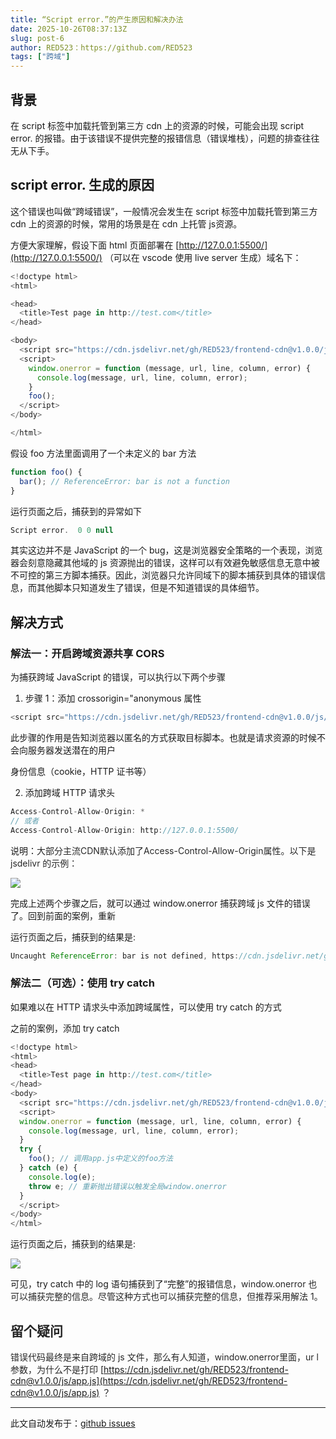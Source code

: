 ```yaml
---
title: “Script error.”的产生原因和解决办法
date: 2025-10-26T08:37:13Z
slug: post-6
author: RED523：https://github.com/RED523
tags: ["跨域"]
---
```


## 背景

在 script 标签中加载托管到第三方 cdn 上的资源的时候，可能会出现 script error. 的报错。由于该错误不提供完整的报错信息（错误堆栈），问题的排查往往无从下手。

## script error. 生成的原因

这个错误也叫做“跨域错误”，一般情况会发生在 script 标签中加载托管到第三方 cdn 上的资源的时候，常用的场景是在 cdn 上托管 js资源。

方便大家理解，假设下面 html 页面部署在 [http://127.0.0.1:5500/](http://127.0.0.1:5500/) （可以在 vscode 使用 live server 生成）域名下：

```javascript
<!doctype html>
<html>

<head>
  <title>Test page in http://test.com</title>
</head>

<body>
  <script src="https://cdn.jsdelivr.net/gh/RED523/frontend-cdn@v1.0.0/js/app.js"></script>
  <script>
    window.onerror = function (message, url, line, column, error) {
      console.log(message, url, line, column, error);
    }
    foo();
  </script>
</body>

</html>
```

假设 foo 方法里面调用了一个未定义的 bar 方法

```javascript
function foo() {
  bar(); // ReferenceError: bar is not a function
}
```

运行页面之后，捕获到的异常如下

```javascript
Script error.  0 0 null
```

其实这边并不是 JavaScript 的一个 bug，这是浏览器安全策略的一个表现，浏览器会刻意隐藏其他域的 js 资源抛出的错误，这样可以有效避免敏感信息无意中被不可控的第三方脚本捕获。因此，浏览器只允许同域下的脚本捕获到具体的错误信息，而其他脚本只知道发生了错误，但是不知道错误的具体细节。

## 解决方式

### 解法一：开启跨域资源共享 CORS

为捕获跨域 JavaScript 的错误，可以执行以下两个步骤

1. 步骤 1：添加 crossorigin="anonymous 属性

```javascript
<script src="https://cdn.jsdelivr.net/gh/RED523/frontend-cdn@v1.0.0/js/app.js" crossorigin="anonymous"></script>
```

此步骤的作用是告知浏览器以匿名的方式获取目标脚本。也就是请求资源的时候不会向服务器发送潜在的用户

身份信息（cookie，HTTP 证书等）

2. 添加跨域 HTTP 请求头

```javascript
Access-Control-Allow-Origin: * 
// 或者
Access-Control-Allow-Origin: http://127.0.0.1:5500/
```

说明：<font style="color:rgba(0, 0, 0, 0.85);">大部分主流CDN默认添加了Access-Control-Allow-Origin属性。以下是 jsdelivr 的示例：</font>

![](https://cdn.nlark.com/yuque/0/2025/png/22221386/1761288486005-1918f4cf-7509-4672-a84d-b320abe3a36d.png)

完成上述两个步骤之后，就可以通过 window.onerror 捕获跨域 js 文件的错误了。回到前面的案例，重新

运行页面之后，捕获到的结果是:

```javascript
Uncaught ReferenceError: bar is not defined, https://cdn.jsdelivr.net/gh/RED523/frontend-cdn@v1.0.0/js/app.js, 2, 3, ReferenceError: bar is not defined
```

### 解法二（可选）：使用 try catch

如果难以在 HTTP 请求头中添加跨域属性，可以使用 try catch 的方式

之前的案例，添加 try catch

```javascript
<!doctype html>
<html>
<head>
  <title>Test page in http://test.com</title>
</head>
<body>
  <script src="https://cdn.jsdelivr.net/gh/RED523/frontend-cdn@v1.0.0/js/app.js"></script>
  <script>
  window.onerror = function (message, url, line, column, error) {
    console.log(message, url, line, column, error);
  }
  try {
    foo(); // 调用app.js中定义的foo方法
  } catch (e) {
    console.log(e);
    throw e; // 重新抛出错误以触发全局window.onerror
  }
  </script>
</body>
</html>
```

运行页面之后，捕获到的结果是:

![](https://cdn.nlark.com/yuque/0/2025/png/22221386/1761290364357-49f502f1-3aa0-4c69-8819-c5922008fc65.png)

可见，try catch 中的 log 语句捕获到了“完整”的报错信息，<font style="color:rgba(0, 0, 0, 0.85);">window.onerror 也可以捕获完整的信息。尽管这种方式也可以捕获完整的信息，但推荐采用解法 1。</font>

<font style="color:rgba(0, 0, 0, 0.85);"></font>

## <font style="color:rgba(0, 0, 0, 0.85);">留个疑问</font>

<font style="color:rgba(0, 0, 0, 0.85);">错误代码最终是来自跨域的 js 文件，那么有人知道，window.onerror里面，ur l参数，为什么不是打印  </font>[https://cdn.jsdelivr.net/gh/RED523/frontend-cdn@v1.0.0/js/app.js](https://cdn.jsdelivr.net/gh/RED523/frontend-cdn@v1.0.0/js/app.js) ？

---
此文自动发布于：<a href="https://github.com/RED523/ming-blog/issues/6" target="_blank">github issues</a>
